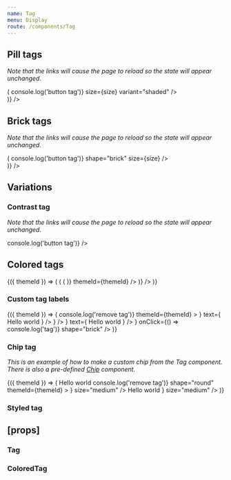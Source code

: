 ```yaml
---
name: Tag
menu: Display
route: /components/Tag
---
```



<PageTitle src="components/Tag" title="Tag" />

## Pill tags

_Note that the links will cause the page to reload so the state will appear unchanged._

<Playground>
  <ThemeWrapper>
    <Looper
      list={['2xsmall', 'xsmall', 'small', 'medium', 'large']}
      render={size => (
        <React.Fragment>
          <Rhythm m={2}>
            <Tag label="Read only tag" size={size} variant="shaded" />
            <Tag actionable label="Button tag" onClick={() => console.log('button tag')} size={size} variant="shaded" />
            <Tag actionable as="a" href="#tag" label="Link tag" size={size} variant="shaded" />
            <Tag actionable label="Outlined tag" size={size} variant="outlined" />
            <Tag actionable label="Solid tag" size={size} variant="solid" />
          </Rhythm>
          <br />
        </React.Fragment>
      )}
    />
  </ThemeWrapper>
</Playground>

## Brick tags

_Note that the links will cause the page to reload so the state will appear unchanged._

<Playground>
  <ThemeWrapper>
    <Looper
      list={['2xsmall', 'xsmall', 'small', 'medium', 'large']}
      render={size => (
        <React.Fragment>
          <Rhythm m={2}>
            <Tag label="Read only tag" shape="brick" size={size} />
            <Tag actionable label="Button tag" onClick={() => console.log('button tag')} shape="brick" size={size} />
            <Tag actionable as="a" href="#tag" label="Link tag" shape="brick" size={size} />
            <Tag actionable label="Outlined tag" shape="brick" size={size} variant="outlined" />
            <Tag actionable label="Solid tag" shape="brick" size={size} variant="solid" />
          </Rhythm>
          <br />
        </React.Fragment>
      )}
    />
  </ThemeWrapper>
</Playground>

## Variations

### Contrast tag

_Note that the links will cause the page to reload so the state will appear unchanged._

<Playground>
  <ThemeWrapper contrast>
    <Rhythm m={2}>
      <Tag contrast label="Read only tag" />
      <Tag actionable contrast label="Button tag" onClick={() => console.log('button tag')} />
      <Tag actionable contrast as="a" href="#tag" label="Link tag" />
      <Tag actionable contrast label="Outlined tag" variant="outlined" />
      <Tag actionable contrast label="Solid tag" variant="solid" />
    </Rhythm>
  </ThemeWrapper>
</Playground>

## Colored tags

<Playground>
  <ThemeWrapper withThemeId>
    {({ themeId }) => (
      <Flex drection="row">
        <Looper
          list={[undefined, 'brick']}
          render={shape => (
            <Flex direction="column" key={`shape-${shape || 'default'}`}>
              <ColorLooper
                group="primary"
                render={({ id }) => (
                  <Rhythm key={`${shape || 'default'}-${id}`} mb={1} mr={4}>
                    <TagGroup>
                      <ColoredTag actionable colorId={id} label={`Color tag ${id}`} shape={shape} variant="outlined" />
                      <ColoredTag actionable colorId={id} label={`Color tag ${id}`} shape={shape} variant="shaded" />
                      <ColoredTag actionable colorId={id} label={`Color tag ${id}`} shape={shape} variant="solid" />
                    </TagGroup>
                  </Rhythm>
                )}
                themeId={themeId}
              />
            </Flex>
          )}
        />
      </Flex>
    )}
  </ThemeWrapper>
</Playground>

### Custom tag labels

<Playground>
  <ThemeWrapper withThemeId>
    {({ themeId }) => (
      <TagGroup>
        <Tag
          key="remove"
          label={
            <IconText
              reverse
              icon={
                <IconButton
                  aria-label="Remove tag"
                  color="neutral"
                  onClick={e => console.log('remove tag')}
                  themeId={themeId}
                >
                  <TimesIcon scale="xsmall" />
                </IconButton>
              }
              text={
                <Rhythm mr={2}>
                  <span>Hello world</span>
                </Rhythm>
              }
            />
          }
        />
        <Tag
          actionable
          key="hello"
          label={
            <IconText
              icon={<BlobbrIcon scale="small" />}
              text={
                <Rhythm ml={2}>
                  <span>Hello world</span>
                </Rhythm>
              }
            />
          }
          onClick={() => console.log('tag')}
          shape="brick"
        />
      </TagGroup>
    )}
  </ThemeWrapper>
</Playground>

### Chip tag

_This is an example of how to make a custom chip from the Tag component. There is also a pre-defined [Chip](./Chip) component._

<Playground>
  <ThemeWrapper withThemeId>
    {({ themeId }) => (
      <TagGroup>
        <Tag
          flush
          key="close"
          label={
            <Flex alignItems="center" direction="row" justifyContent="space-between">
              <Rhythm m={1} mr={2}>
                <Avatar color="primary" initials="EC" size="xsmall" />
              </Rhythm>
              <Typography variants={['line-height-smash']}>Hello world</Typography>
              <Rhythm ml={4} p={1} style={{ marginRight: 5 }}>
                <IconButton
                  noHeight
                  aria-label="Remove tag"
                  color="neutral"
                  onClick={e => console.log('remove tag')}
                  shape="round"
                  themeId={themeId}
                >
                  <TimesIcon scale="xsmall" />
                </IconButton>
              </Rhythm>
            </Flex>
          }
          size="medium"
        />
        <Tag
          flush
          key="check"
          label={
            <Flex alignItems="center" direction="row" justifyContent="space-between">
              <Rhythm m={1} mr={2}>
                <Avatar color="primary" initials="EC" size="xsmall" />
              </Rhythm>
              <Typography variants={['line-height-smash']}>Hello world</Typography>
              <Rhythm ml={4} mr={3}>
                <CheckIcon scale="small" />
              </Rhythm>
            </Flex>
          }
          size="medium"
        />
      </TagGroup>
    )}
  </ThemeWrapper>
</Playground>

### Styled tag

<Playground>
  <Rhythm m={2}>
    <StyledTag actionable contrast inverseColor="#fff" label="Shaded tag" primaryColor="#556270" />
    <StyledTag actionable contrast inverseColor="#fff" label="Outlined tag" primaryColor="#556270" variant="outlined" />
    <StyledTag actionable contrast inverseColor="#fff" label="Solid tag" primaryColor="#556270" variant="solid" />
  </Rhythm>
</Playground>

## \[props\]

### Tag

<Props of={Tag} />

### ColoredTag

<Props of={ColoredTag} />
